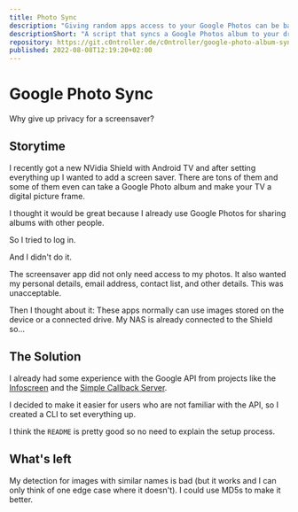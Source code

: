 ```yaml
---
title: Photo Sync
description: "Giving random apps access to your Google Photos can be bad. To still use an album as screensaver etc. I wrote this script. It syncs all your photos to your drive while giving you maximum privacy."
descriptionShort: "A script that syncs a Google Photos album to your drive."
repository: https://git.c0ntroller.de/c0ntroller/google-photo-album-sync
published: 2022-08-08T12:19:20+02:00
---
```


# Google Photo Sync

Why give up privacy for a screensaver?

## Storytime

I recently got a new NVidia Shield with Android TV and after setting everything up I wanted to add a screen saver.
There are tons of them and some of them even can take a Google Photo album and make your TV a digital picture frame.

I thought it would be great because I already use Google Photos for sharing albums with other people.

So I tried to log in. 

And I didn't do it.

The screensaver app did not only need access to my photos.
It also wanted my personal details, email address, contact list, and other details.
This was unacceptable.

Then I thought about it: These apps normally can use images stored on the device or a connected drive.
My NAS is already connected to the Shield so...

## The Solution

I already had some experience with the Google API from projects like the [Infoscreen](/blog/projects/infoscreen) and the [Simple Callback Server](/blog/projects/simple-cb).

I decided to make it easier for users who are not familiar with the API, so I created a CLI to set everything up.

I think the `README` is pretty good so no need to explain the setup process.

## What's left

My detection for images with similar names is bad (but it works and I can only think of one edge case where it doesn't).
I could use MD5s to make it better.
